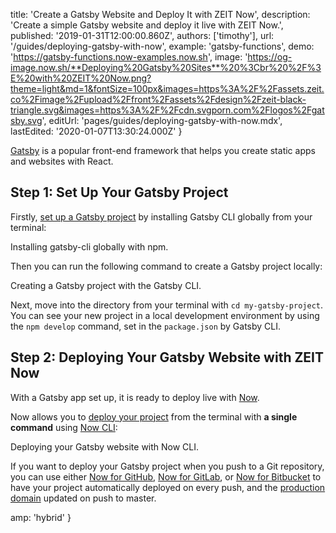 
  title: 'Create a Gatsby Website and Deploy It with ZEIT Now',
  description:
    'Create a simple Gatsby website and deploy it live with ZEIT Now.',
  published: '2019-01-31T12:00:00.860Z',
  authors: ['timothy'],
  url: '/guides/deploying-gatsby-with-now',
  example: 'gatsby-functions',
  demo: 'https://gatsby-functions.now-examples.now.sh',
  image:
    'https://og-image.now.sh/**Deploying%20Gatsby%20Sites**%20%3Cbr%20%2F%3E%20with%20ZEIT%20Now.png?theme=light&md=1&fontSize=100px&images=https%3A%2F%2Fassets.zeit.co%2Fimage%2Fupload%2Ffront%2Fassets%2Fdesign%2Fzeit-black-triangle.svg&images=https%3A%2F%2Fcdn.svgporn.com%2Flogos%2Fgatsby.svg',
  editUrl: 'pages/guides/deploying-gatsby-with-now.mdx',
  lastEdited: '2020-01-07T13:30:24.000Z'
}

[Gatsby](https://www.gatsbyjs.org) is a popular front-end framework that helps you create static apps and websites with React.

## Step 1: Set Up Your Gatsby Project

Firstly, [set up a Gatsby project](https://www.gatsbyjs.org/docs/quick-start) by installing Gatsby CLI globally from your terminal:

<Snippet dark text="npm i -g gatsby-cli" />
<Caption>Installing <Link href="https://www.gatsbyjs.org/docs/gatsby-cli/">gatsby-cli</Link> globally with <Link href="https://www.npmjs.com/">npm</Link>.</Caption>

Then you can run the following command to create a Gatsby project locally:

<Snippet dark text="gatsby new my-gatsby-project" />
<Caption>Creating a Gatsby project with the Gatsby CLI.</Caption>

Next, move into the directory from your terminal with `cd my-gatsby-project`. You can see your new project in a local development environment by using the `npm develop` command, set in the `package.json` by Gatsby CLI.

## Step 2: Deploying Your Gatsby Website with ZEIT Now

With a Gatsby app set up, it is ready to deploy live with [Now](/docs/v2).

Now allows you to [deploy your project](/docs/v2/deployments/basics) from the terminal with **a single command** using [Now CLI](/download):

<Snippet dark text="now" />

<Caption>Deploying your Gatsby website with Now CLI.</Caption>

If you want to deploy your Gatsby project when you push to a Git repository, you can use either [Now for GitHub](/docs/v2/more/now-for-github), [Now for GitLab](/docs/v2/more/now-for-gitlab), or [Now for Bitbucket](/docs/v2/more/now-for-bitbucket) to have your project automatically deployed on every push, and the [production domain](https://zeit.co/docs/v2/custom-domains/#adding-a-domain) updated on push to master.


  amp: 'hybrid'
}
